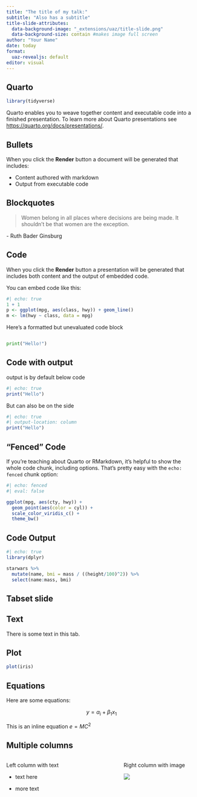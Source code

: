```yaml
---
title: "The title of my talk:"
subtitle: "Also has a subtitle"
title-slide-attributes: 
  data-background-image: "_extensions/uaz/title-slide.png"
  data-background-size: contain #makes image full screen
author: "Your Name"
date: today
format: 
  uaz-revealjs: default
editor: visual
---
```


## Quarto

```r
library(tidyverse)
```

Quarto enables you to weave together content and executable code into a finished presentation.
To learn more about Quarto presentations see <https://quarto.org/docs/presentations/>.

## Bullets

When you click the **Render** button a document will be generated that includes:

-   Content authored with markdown
-   Output from executable code

## Blockquotes

> Women belong in all places where decisions are being made.
> It shouldn't be that women are the exception.

\- Ruth Bader Ginsburg

## Code

When you click the **Render** button a presentation will be generated that includes both content and the output of embedded code.

You can embed code like this:

```r
#| echo: true
1 + 1
p <- ggplot(mpg, aes(class, hwy)) + geom_line()
m <- lm(hwy ~ class, data = mpg)
```

Here's a formatted but unevaluated code block

``` python

print("Hello!")
```

## Code with output

output is by default below code

```r
#| echo: true
print("Hello")
```

But can also be on the side

```r
#| echo: true
#| output-location: column
print("Hello")
```

## "Fenced" Code

If you're teaching about Quarto or RMarkdown, it's helpful to show the whole code chunk, including options.
That's pretty easy with the `echo: fenced` chunk option:

```r
#| echo: fenced
#| eval: false

ggplot(mpg, aes(cty, hwy)) +
  geom_point(aes(color = cyl)) +
  scale_color_viridis_c() +
  theme_bw()
```

## Code Output

```r
#| echo: true
library(dplyr)

starwars %>% 
  mutate(name, bmi = mass / ((height/100)^2)) %>% 
  select(name:mass, bmi)
```

## Tabset slide

::: panel-tabset
## Text

There is some text in this tab.

## Plot

```r
plot(iris)
```
:::

## Equations

Here are some equations:

$$
y = \alpha_i + \beta_1x_1
$$

This is an inline equation $e = MC^2$

## Multiple columns

::: columns
::: {.column width="60%"}
Left column with text

-   text here

-   more text
:::

::: {.column width="40%"}
Right column with image

![](https://brand.arizona.edu/sites/default/files/styles/uaqs_medium/public/block_a_anatomy_0.png?itok=8Ovdnsgm)
:::
:::
